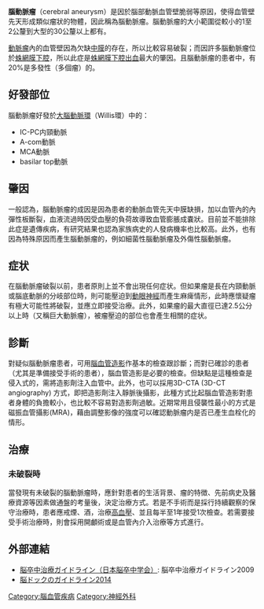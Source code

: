 {{Unreferenced|time=2020-07-15T07:53:12+00:00}}
{{Infobox Disease
 | Name           = 腦動脈瘤
 | Image          =Cerebellar aneurysm.png
 | DiseasesDB     = 1358
 | ICD10          = {{ICD10|I|67|1|i|60}}
 | ICD9           = {{ICD9|437.3}} 
 | ICDO           = 
 | OMIM           = 
 | MedlinePlus    = 001414
 | eMedicineSubj  = neuro
 | eMedicineTopic = 503
 | eMedicine_mult = {{eMedicine2|med|3468}} {{eMedicine2|radio|92}}
 | MeshID         = D002532
}}

'''腦動脈瘤'''（cerebral aneurysm）是因於腦部動脈血管壁脆弱等原因，使得血管壁先天形成類似瘤狀的物體，因此稱為腦動脈瘤。腦動脈瘤的大小範圍從較小的1至2公釐到大型的30公釐以上都有。

[[動脈瘤|動脈瘤]]內的血管壁因為欠缺[[中膜|中膜]]的存在，所以比較容易破裂；而因許多腦動脈瘤位於[[蛛網膜下腔|蛛網膜下腔]]，所以此症是[[蛛網膜下腔出血|蛛網膜下腔出血]]最大的肇因。且腦動脈瘤的患者中，有20%是多發性（多個瘤）的。

== 好發部位 ==
腦動脈瘤好發於[[大腦動脈環|大腦動脈環]]（Willis環）中的： 
* IC-PC内頸動脈
* A-com動脈
* MCA動脈
* basilar top動脈

== 肇因 ==
一般認為，腦動脈瘤的成因是因為患者的動脈血管先天中膜缺損，加以血管內的內彈性板斷裂，血液流過時因受血壓的負荷故導致血管膨脹成嚢狀。目前並不能排除此症是遺傳疾病，有研究結果也認為家族病史的人發病機率也比較高。此外，也有因為特殊原因而產生腦動脈瘤的，例如細菌性腦動脈瘤及外傷性腦動脈瘤。

== 症状 ==
在腦動脈瘤破裂以前，患者原則上並不會出現任何症状。但如果瘤是長在内頸動脈或腦底動脈的分岐部位時，則可能壓迫到[[動眼神經|動眼神經]]而產生麻痺情形，此時應懷疑瘤有極大可能性將破裂，並應立即接受治療。此外，如果瘤的最大直徑已達2.5公分以上時（又稱巨大動脈瘤），被瘤壓迫的部位也會產生相關的症状。 

== 診斷 ==
對疑似腦動脈瘤患者，可用[[腦血管造影|腦血管造影]]作基本的檢查跟診斷；而對已確診的患者（尤其是準備接受手術的患者），腦血管造影是必要的檢查。但缺點是這種檢查是侵入式的，需將造影劑注入血管中。此外，也可以採用3D-CTA (3D-CT angiography)
方式，即把造影劑注入靜脈後攝影，此種方式比起腦血管造影對患者身體的負擔較小，也比較不容易對造影劑過敏。近期常用且侵襲性最小的方式是磁振血管攝影(MRA)，藉由調整影像的強度可以確認動脈瘤内是否已產生血栓化的情形。

== 治療 ==
=== 未破裂時 ===
當發現有未破裂的腦動脈瘤時，應針對患者的生活背景、瘤的特徴、先前病史及醫療資源等因素做通盤的考量後，決定治療方式。若是不手術而是採行持續觀察的保守治療時，患者應戒煙、酒，治療[[高血壓|高血壓]]、並且每半至1年接受1次檢查。若需要接受手術治療時，則會採用開顱術或是血管內介入治療等方式進行。

== 外部連結 ==
*[https://web.archive.org/web/20111228065255/http://www.jsts.gr.jp/jss08.html 脳卒中治療ガイドライン（日本脳卒中学会）]: 脳卒中治療ガイドライン2009
*[https://web.archive.org/web/20140905102403/http://jbds.jp/doc/guideline2014.pdf 脳ドックのガイドライン2014]

{{Cerebrovascular diseases}}
{{Vascular diseases}}
{{Authority control}}

[[Category:腦血管疾病|Category:腦血管疾病]]
[[Category:神經外科|Category:神經外科]]